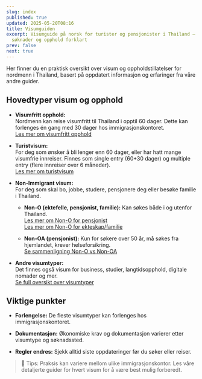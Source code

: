 ```yaml
---
slug: index
published: true
updated: 2025-05-20T08:16
title: Visumguiden
excerpt: Visumguide på norsk for turister og pensjonister i Thailand – krav,
  søknader og opphold forklart
prev: false
next: true
---
```

Her finner du en praktisk oversikt over visum og oppholdstillatelser for nordmenn i Thailand, basert på oppdatert informasjon og erfaringer fra våre andre guider.

## Hovedtyper visum og opphold

*   **Visumfritt opphold:**  
    Nordmenn kan reise visumfritt til Thailand i opptil 60 dager. Dette kan forlenges én gang med 30 dager hos immigrasjonskontoret.  
    [Les mer om visumfritt opphold](/visumguiden/turist/visumfritt/)
    
*   **Turistvisum:**  
    For deg som ønsker å bli lenger enn 60 dager, eller har hatt mange visumfrie innreiser. Finnes som single entry (60+30 dager) og multiple entry (flere innreiser over 6 måneder).  
    [Les mer om turistvisum](/visumguiden/turist/visum/)
    
*   **Non-Immigrant visum:**  
    For deg som skal bo, jobbe, studere, pensjonere deg eller besøke familie i Thailand.
    
    *   **Non-O (ektefelle, pensjonist, familie):** Kan søkes både i og utenfor Thailand.  
        [Les mer om Non-O for pensjonist](/visumguiden/non-o/pensjonist/)  
        [Les mer om Non-O for ekteskap/familie](/visumguiden/non-o/ekteskap/)
        
    *   **Non-OA (pensjonist):** Kun for søkere over 50 år, må søkes fra hjemlandet, krever helseforsikring.  
        [Se sammenligning Non-O vs Non-OA](/visumguiden/langtidsopphold/)
        
*   **Andre visumtyper:**  
    Det finnes også visum for business, studier, langtidsopphold, digitale nomader og mer.  
    [Se full oversikt over visumtyper](/visumguiden/alle-visum/)
    

## Viktige punkter

*   **Forlengelse:** De fleste visumtyper kan forlenges hos immigrasjonskontoret.
    
*   **Dokumentasjon:** Økonomiske krav og dokumentasjon varierer etter visumtype og søknadssted.
    
*   **Regler endres:** Sjekk alltid siste oppdateringer før du søker eller reiser.
    

> 📌 Tips: Praksis kan variere mellom ulike immigrasjonskontor. Les våre detaljerte guider for hvert visum for å være best mulig forberedt.